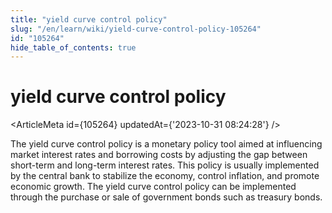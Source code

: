 ```yaml
---
title: "yield curve control policy"
slug: "/en/learn/wiki/yield-curve-control-policy-105264"
id: "105264"
hide_table_of_contents: true
---
```



# yield curve control policy

<ArticleMeta id={105264} updatedAt={'2023-10-31 08:24:28'} />
<div className='border-solid border-b border-t-0 my-4 border-[var(--ifm-color-gray-300)]' />

The yield curve control policy is a monetary policy tool aimed at influencing market interest rates and borrowing costs by adjusting the gap between short-term and long-term interest rates. This policy is usually implemented by the central bank to stabilize the economy, control inflation, and promote economic growth. The yield curve control policy can be implemented through the purchase or sale of government bonds such as treasury bonds.

